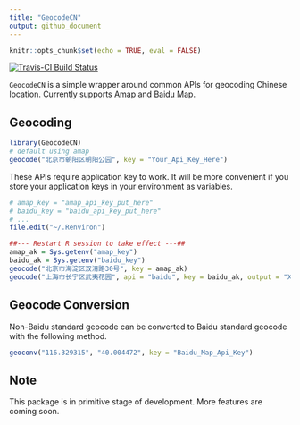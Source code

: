 ```yaml
---
title: "GeocodeCN"
output: github_document
---
```


```r
knitr::opts_chunk$set(echo = TRUE, eval = FALSE)
```

[![Travis-CI Build Status](https://travis-ci.org/tmasjc/GeocodeCN.svg?branch=master)](https://travis-ci.org/tmasjc/GeocodeCN)

``GeocodeCN`` is a simple wrapper around common APIs for geocoding Chinese location. Currently supports [Amap]("http://lbs.amap.com/") and [Baidu Map]("http://lbsyun.baidu.com/").

## Geocoding

```r
library(GeocodeCN)
# default using amap
geocode("北京市朝阳区朝阳公园", key = "Your_Api_Key_Here")
```

These APIs require application key to work. It will be more convenient if you store your application keys in your environment as variables. 

```r
# amap_key = "amap_api_key_put_here"
# baidu_key = "baidu_api_key_put_here"
# ...
file.edit("~/.Renviron")

##--- Restart R session to take effect ---##
amap_ak = Sys.getenv("amap_key")
baidu_ak = Sys.getenv("baidu_key")
geocode("北京市海淀区双清路30号", key = amap_ak)
geocode("上海市长宁区武夷花园", api = "baidu", key = baidu_ak, output = "XML")
```

## Geocode Conversion

Non-Baidu standard geocode can be converted to Baidu standard geocode with the following method.

```r
geoconv("116.329315", "40.004472", key = "Baidu_Map_Api_Key")
```

## Note

This package is in primitive stage of development. More features are coming soon.

